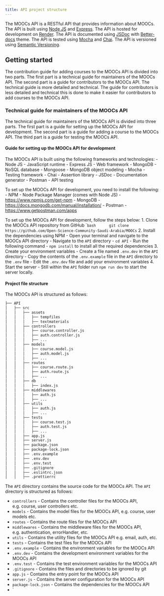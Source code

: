 ```yaml
---
title: API project structure
---
```


The MOOCs API is a RESTful API that provides information about MOOCs. The API is built using [Node JS](https://nodejs.org/en/) and [Express](https://expressjs.com/). The API is hosted for development on [Render](https://www.render.com). The API is documented using [JSDoc](https://jsdoc.app/) with [Better-docs](https://github.com/SoftwareBrothers/better-docs) theme. The API is tested using [Mocha](https://mochajs.org/) and [Chai](http://chaijs.com/). The API is versioned using [Semantic Versioning](https://semver.org/).

## Getting started
The contribution guide for adding courses to the MOOCs API is divided into two parts. The first part is a technical guide for maintainers of the MOOCs API. The second part is a guide for contributors to the MOOCs API. The technical guide is more detailed and technical. The guide for contributors is less detailed and technical this is done to make it easier for contributors to add courses to the MOOCs API.

### Technical guide for maintainers of the MOOCs API
The technical guide for maintainers of the MOOCs API is divided into three parts. The first part is a guide for setting up the MOOCs API for development. The second part is a guide for adding a course to the MOOCs API. The third part is a guide for testing the MOOCs API.

#### Guide for setting up the MOOCs API for development
The MOOCs API is built using the following frameworks and technologies:
- Node JS - JavaScript runtime
- Express JS - Web framework
- MongoDB - NoSQL database
- Mongoose - MongoDB object modeling
- Mocha - Testing framework
- Chai - Assertion library
- JSDoc - Documentation generator
- Postman - API testing

To set up the MOOCs API for development, you need to install the following:
- NPM - Node Package Manager (comes with Node JS) - [https://www.npmjs.com/get-npm](https://www.npmjs.com/get-npm)
- MongoDB - [https://docs.mongodb.com/manual/installation/](https://docs.mongodb.com/manual/installation/)
- Postman - [https://www.getpostman.com/apps](https://www.getpostman.com/apps)


To set up the MOOCs API for development, follow the steps below:
1. Clone the MOOCs API repository from GitHub
    ```bash 
    git clone https://github.com/Open-Science-Community-Saudi-Arabia/MOOCs
    ``
2. Install the dependencies using NPM
   - Open your terminal and navigate to the MOOCs API directory
   - Navigate to the `API` directory - `cd API`
   - Run the following command - `npm install` to install all the required dependencies
3. Create your environment variables
   - Create a file named `.env.dev` in the `API` directory
   - Copy the contents of the `.env.example` file in the `API` directory to the `.env` file
   - Edit the `.env.dev` file and add your environment variables
4. Start the server
   - Still within the `API` folder run `npm run dev` to start the server locally.
  

#### Project file structure
The MOOCs API is structured as follows:

```bash
├── API
│   ├── src
│   │   ├── assets
│   │   │   ├── tempfiles
│   │   │   ├── textmaterials
│   │   ├── controllers
│   │   │   ├── course.controller.js
│   │   │   ├── auth.controller.js
│   │   │   ├── ...
│   │   ├── models
│   │   │   ├── course.model.js
│   │   │   ├── auth.model.js
│   │   │   ├── ...
│   │   ├── routes
│   │   │   ├── course.route.js
│   │   │   ├── auth.route.js
│   │   │   ├── ...
│   │   ├── db
│   │   │   ├── index.js
│   │   ├── middlewares
│   │   │   ├── auth.js
│   │   │   ├── ...
│   │   ├── utils
│   │   │   ├── auth.js
│   │   │   ├── ...
│   │   ├── tests
│   │   │   ├── course.test.js
│   │   │   ├── auth.test.js
│   │   │   ├── ...
│   │   ├── app.js
│   │   ├── server.js
│   │   ├── package.json
│   │   ├── package-lock.json
│   │   ├── .env.example
│   │   ├── .env.dev
│   │   ├── .env.test
│   │   ├── .gitignore
│   │   ├── .eslintrc.json
│   │   ├── .prettierrc

``` 





The `API` directory contains the source code for the MOOCs API. The `API` directory is structured as follows:

- `controllers` - Contains the controller files for the MOOCs API, e.g. course, user controllers etc.
- `models` - Contains the model files for the MOOCs API, e.g. course, user models etc.
- `routes` - Contains the route files for the MOOCs API
- `middlewares` - Contains the middleware files for the MOOCs API, e.g. authentication, errorHandler, etc.
- `utils` - Contains the utility files for the MOOCs API e.g. email, auth, etc.
- `tests` - Contains the test files for the MOOCs API
- `.env.example` - Contains the environment variables for the MOOCs API
- `.env.dev` - Contains the development environment variables for the MOOCs API
- `.env.test` - Contains the test environment variables for the MOOCs API
- `.gitignore` - Contains the files and directories to be ignored by git
- `app.js` - Contains the entry point for the MOOCs API
- `server.js` - Contains the server configuration for the MOOCs API
- `package-lock.json` - Contains the dependencies for the MOOCs API
- `
